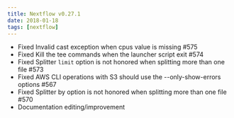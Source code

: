 ```yaml
---
title: Nextflow v0.27.1
date: 2018-01-18
tags: [nextflow]
---
```


- Fixed Invalid cast exception when cpus value is missing #575
- Fixed Kill the tee commands when the launcher script exit #574
- Fixed Splitter `limit` option is not honored when splitting more than one file #573
- Fixed AWS CLI operations with S3 should use the --only-show-errors options #567
- Fixed Splitter by option is not honored when splitting more than one file #570
- Documentation editing/improvement
